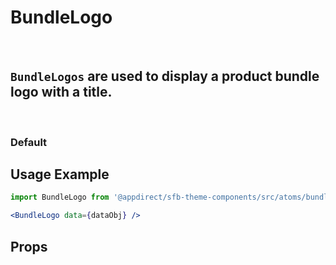 

<Meta of={BundleLogoStories} />

# BundleLogo

<br />

## `BundleLogos` are used to display a product bundle logo with a title.

<br />

### Default

<Canvas>
  <Story of={BundleLogoStories.Default} />
</Canvas>

## Usage Example

<CollapsibleJsonSnippet summary="dataObj" code={bundleLogoDataMock} />

```jsx
import BundleLogo from '@appdirect/sfb-theme-components/src/atoms/bundle-logo/BundleLogo';

<BundleLogo data={dataObj} />
```

## Props

<ArgsTable of={BundleLogo} />
